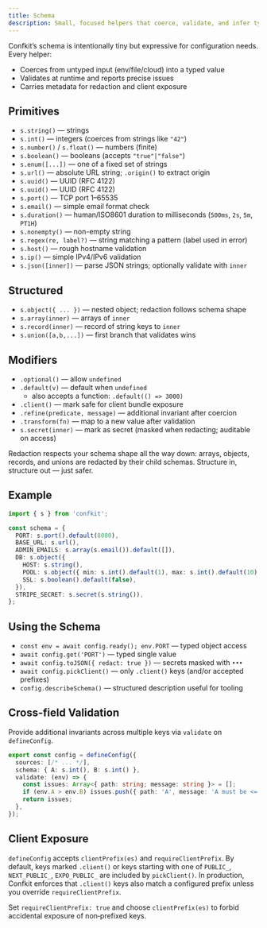 ```yaml
---
title: Schema
description: Small, focused helpers that coerce, validate, and infer types.
---
```


Confkit’s schema is intentionally tiny but expressive for configuration needs. Every helper:

- Coerces from untyped input (env/file/cloud) into a typed value
- Validates at runtime and reports precise issues
- Carries metadata for redaction and client exposure

## Primitives

- `s.string()` — strings
- `s.int()` — integers (coerces from strings like `"42"`)
- `s.number()` / `s.float()` — numbers (finite)
- `s.boolean()` — booleans (accepts `"true"|"false"`)
- `s.enum([...])` — one of a fixed set of strings
- `s.url()` — absolute URL string; `.origin()` to extract origin
- `s.uuid()` — UUID (RFC 4122)
- `s.uuid()` — UUID (RFC 4122)
- `s.port()` — TCP port 1–65535
- `s.email()` — simple email format check
- `s.duration()` — human/ISO8601 duration to milliseconds (`500ms`, `2s`, `5m`, `PT1H`)
- `s.nonempty()` — non-empty string
- `s.regex(re, label?)` — string matching a pattern (label used in error)
- `s.host()` — rough hostname validation
- `s.ip()` — simple IPv4/IPv6 validation
- `s.json([inner])` — parse JSON strings; optionally validate with `inner`

## Structured

- `s.object({ ... })` — nested object; redaction follows schema shape
- `s.array(inner)` — arrays of `inner`
- `s.record(inner)` — record of string keys to `inner`
- `s.union([a,b,...])` — first branch that validates wins

## Modifiers

- `.optional()` — allow `undefined`
- `.default(v)` — default when `undefined`
  - also accepts a function: `.default(() => 3000)`
- `.client()` — mark safe for client bundle exposure
- `.refine(predicate, message)` — additional invariant after coercion
- `.transform(fn)` — map to a new value after validation
- `s.secret(inner)` — mark as secret (masked when redacting; auditable on access)

<Callout title="Tip: Deep Redaction">
  Redaction respects your schema shape all the way down: arrays, objects, records, and unions are redacted by their child schemas. Structure in, structure out — just safer.
</Callout>

## Example

```ts title="Schema example"
import { s } from 'confkit';

const schema = {
  PORT: s.port().default(8080),
  BASE_URL: s.url(),
  ADMIN_EMAILS: s.array(s.email()).default([]),
  DB: s.object({
    HOST: s.string(),
    POOL: s.object({ min: s.int().default(1), max: s.int().default(10) }),
    SSL: s.boolean().default(false),
  }),
  STRIPE_SECRET: s.secret(s.string()),
};
```

## Using the Schema

- `const env = await config.ready(); env.PORT` — typed object access
- `await config.get('PORT')` — typed single value
- `await config.toJSON({ redact: true })` — secrets masked with `•••`
- `await config.pickClient()` — only `.client()` keys (and/or accepted prefixes)
- `config.describeSchema()` — structured description useful for tooling

## Cross-field Validation

Provide additional invariants across multiple keys via `validate` on `defineConfig`.

```ts
export const config = defineConfig({
  sources: [/* ... */],
  schema: { A: s.int(), B: s.int() },
  validate: (env) => {
    const issues: Array<{ path: string; message: string }> = [];
    if (env.A > env.B) issues.push({ path: 'A', message: 'A must be <= B' });
    return issues;
  },
});
```

## Client Exposure

`defineConfig` accepts `clientPrefix(es)` and `requireClientPrefix`. By default, keys marked `.client()` or keys starting with one of `PUBLIC_`, `NEXT_PUBLIC_`, `EXPO_PUBLIC_` are included by `pickClient()`. In production, Confkit enforces that `.client()` keys also match a configured prefix unless you override `requireClientPrefix`.

<Callout title="Enforce a prefix" type="warning">
  Set <code>requireClientPrefix: true</code> and choose <code>clientPrefix(es)</code> to forbid accidental exposure of non‑prefixed keys.
</Callout>
